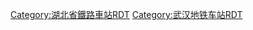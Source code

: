 {{Routemap|title=天河机场站|title-bg=white|title-color=black|map=
前往[[孝感东站]]{{rmri|u}}! !\CONTg\LSTR\\uLSTR\uCONTg~~{{rmri|u}}前往[[天河停车场]]
\tSTRa\tSTRa\\utSTRa\utSTRa
tSTRc2\tABZg3\tABZg2\tSTRc3\utSTR\utSTR
tSTR+1\tSTRc4!~tSTR\tSTR!~tSTRc1\tSTR+4\utSTR\utSTR
tSTR+BSl\tSTR+BSr\tSTR+BSl\tSTR+BSr\utSTR\utSTR
tSTR+BSl\tSTR+BSr\tSTR+BSl\tSTR+BSr\utSTR+BSl\utSTR+BSr
{{rmri|u}}[[武孝城际铁路]]{{rmri|d}}! !tSTR+BSl\tSTR+BSr\tSTR+BSl\tSTR+BSr\utSTR+BSl\utSTR+BSr~~{{rmri|d}}{{武汉地铁路线标志|2|full}}{{rmri|u}}
tSTR+BSl\tSTR+BSr\tSTR+BSl\tSTR+BSr\utSTR+BSl\utSTR+BSr
tSTR+BSl\tSTR+BSr\tSTR+BSl\tSTR+BSr\utSTR+BSl\utSTR+BSr
tSTR\tABZg2\tABZg3\tSTR\utABZg2\utABZg3
tSTR\tABZg+1\tABZg+4\tSTR\utABZg+1\utABZg+4
tSTR2\tSTRc3!~tSTR\tSTRc2!~tSTR\tSTR3\utSTR\utSTR
tSTRc1\tABZg+4\tABZg+1\tSTRc4\utSTR\utSTR
\tSTRe\tSTRe\\utSTRe\utSTRe
前往[[汉口站]]{{rmri|d}}! !\LSTR\CONTf\\uCONTf\uLSTR~~{{rmri|d}}前往[[佛祖岭站]]
}}<noinclude>
{{Rdt intro|[[天河机场站]]}}
[[Category:湖北省鐵路車站RDT]]
[[Category:武汉地铁车站RDT]]
<noinclude>